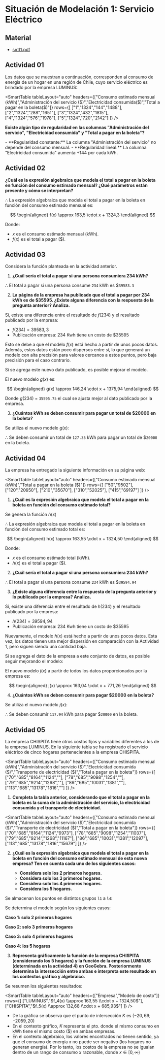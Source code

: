 # Situación de Modelación 1: Servicio Eléctrico

## Material
- [sm11.pdf](/inacap/mvfm01/docs/sm11.pdf)

## Actividad 01
Los datos que se muestran a continuación, corresponden al consumo de energía de un hogar en una región de Chile, cuyo servicio eléctrico es brindado por la empresa LUMINUS:

<SmartTable
  tableLayout="auto"
  headers={["Consumo estimado mensual (kWh)","Administración del servicio ($)","Electricidad consumida($)","Total a pagar en la boleta($)"]}
  rows={[
    ["1","1324","144","1488"],
    ["2","1324","288","1651"],
    ["3","1324","432","1815"],
    ["4","1324","576","1978"],
    ["5","1324","720","2142"]
  ]}
/>

**Existe algún tipo de regularidad en las columnas "Administración del servicio", "Electricidad consumida" y "Total a pagar en la boleta"?**

<Solution>
- **Regularidad constante:** La columna "Administración del servicio" no depende del consumo mensual.
- **Regularidad lineal:** La columna "Electricidad consumida" aumenta +144 por cada kWh.
</Solution>

## Actividad 02
**¿Cuál es la expresión algebraica que modela el total a pagar en la boleta en función del consumo estimado mensual? ¿Qué parámetros están presente y cómo se interpretan?**

<Solution>

<SmartFigure
	src="/inacap/mvfm01/images/fig05.png"
	alt="Ingreso valores y creación función lineal"
	caption="Ingreso valores y creación función lineal"
	size="large"
/>

<SmartFigure
	src="/inacap/mvfm01/images/fig06.svg"
	alt="Gráfica costo mensual boleta"
	caption="Gráfica costo mensual boleta"
	lightbox={true}
	size="large"
/>

$\therefore$ La expresión algebraica que modela el total a pagar en la boleta en función del consumo estimado mensual es:

$$
\begin{aligned}
    f(x) \approx 163,5 \cdot x + 1324,3
\end{aligned}
$$

Donde:

- $x$ es el consumo estimado mensual (kWh).
- $f(x)$ es el total a pagar (\$).
</Solution>

## Actividad 03
Considera la función planteada en la actividad anterior.

1. **¿Cuál sería el total a pagar si una persona consumiera 234 kWh?**

<Solution>

<SmartFigure
	src="/inacap/mvfm01/images/fig07.png"
	alt="Calcular costo de 234 kwh"
	caption="Calcular costo de 234 kwh"
	size="large"
/>

$\therefore$ El total a pagar si una persona consume `234` kWh es \$`39583.3`
</Solution>

2. **La página de la empresa ha publicado que el total a pagar por 234 kWh es de \$35595. ¿Existe alguna diferencia con la respuesta de la pregunta anterior? Analiza.**

<Solution>

Si, existe una diferencia entre el resultado de $f(234)$ y el resultado publicado por la empresa:

- $f(234) = 39583,3$
- Publicación empresa: $234$ Kwh tiene un costo de \$$35595$

Esto se debe a que el modelo $f(x)$ está hecho a partir de unos pocos datos. Además, estos datos están poco dispersos entre sí, lo que generará un modelo con alta precisión para valores cercanos a estos puntos, pero baja precisión para el caso contrario.

Si se agrega este nuevo dato publicado, es posible mejorar el modelo. 

<SmartFigure
	src="/inacap/mvfm01/images/fig08.png"
	alt="Ingresar nuevos datos y crear función más aproximada"
	caption="Ingresar nuevos datos y crear función más aproximada g(x)"
	size="large"
/>

<SmartFigure
	src="/inacap/mvfm01/images/fig09.svg"
	alt="Gráfica nueva función de costo g(x)"
	caption="Gráfica nueva función de costo g(x)"
	lightbox={true}
	size="large"
/>

El nuevo modelo $g(x)$ es:

$$
\begin{aligned}
	g(x) \approx 146,24 \cdot x + 1375,94
\end{aligned}
$$

Donde $g(234)$ = `35595.75` el cual se ajusta mejor al dato publicado por la empresa.
</Solution>

3. **¿Cuántos kWh se deben consumir para pagar un total de \$20000 en la boleta?**

<Solution>

Se utiliza el nuevo modelo $g(x)$:

<SmartFigure
	src="/inacap/mvfm01/images/fig10.png"
	alt="Calcular kwh necesarios para pagar $20000"
	caption="Calcular kwh necesarios para pagar $20000"
	size="large"
/>

$\therefore$ Se deben consumir un total de `127.35` kWh para pagar un total de \$`20000` en la boleta.
</Solution>

## Actividad 04
La empresa ha entregado la siguiente información en su página web:

<SmartTable
  tableLayout="auto"
  headers={["Consumo estimado mensual (kWh)","Total a pagar en la boleta ($)"]}
  rows={[
    ["50","9502"],
    ["120","20950"],
    ["210","35670"],
    ["310","52025"],
    ["415","69197"]
  ]}
/>

1. **¿Cuál es la expresión algebraica que modela el total a pagar en la boleta en función del consumo estimado total?**

<Solution>

Se genera la función $h(x)$

<SmartFigure
	src="/inacap/mvfm01/images/fig11.png"
	alt="Función Costo mensual h(x)"
	caption="Función Costo mensual h(x)"
	size="large"
/>

<SmartFigure
	src="/inacap/mvfm01/images/fig12.svg"
	alt="Gráfica función h(x)"
	caption="Gráfica función h(x)"
	lightbox={true}
	size="large"
/>

$\therefore$ La expresión algebraica que modela el total a pagar en la boleta en función del consumo estimado total es:

$$
\begin{aligned}
	h(x) \approx 163,55 \cdot x + 1324,50
\end{aligned}
$$

Donde:

- $x$ es el consumo estimado total (kWh).
- $h(x)$ es el total a pagar (\$).
</Solution>

2. **¿Cuál sería el total a pagar si una persona consumiera 234 kWh?**

<Solution>

<SmartFigure
	src="/inacap/mvfm01/images/fig13.png"
	alt="Calcular costo de 234 kwh"
	caption="Calcular costo de 234 kwh"
	size="large"
/>

$\therefore$ El total a pagar si una persona consume `234` kWh es \$`39594.94`
</Solution>

3. **¿Existe alguna diferencia entre la respuesta de la pregunta anterior y lo publicado por la empresa? Analiza.**

<Solution>

Si, existe una diferencia entre el resultado de $h(234)$ y el resultado publicado por la empresa:

- $h(234) = 39594,94$
- Publicación empresa: $234$ Kwh tiene un costo de \$$35595$

Nuevamente, el modelo $h(x)$ está hecho a partir de unos pocos datos. Esta vez, los datos tienen una mejor dispersión en comparación con la Actividad 1, pero siguen siendo una cantidad baja.

Si se agrega el dato de la empresa a este conjunto de datos, es posible seguir mejorando el modelo:

<SmartFigure
	src="/inacap/mvfm01/images/fig14.png"
	alt="Ingresar nuevos datos y crear función más aproximada j(x)"
	caption="Ingresar nuevos datos y crear función más aproximada j(x)"
	size="large"
/>

<SmartFigure
	src="/inacap/mvfm01/images/fig15.svg"
	alt="Gráfica j(x)"
	caption="Gráfica nueva función de costo j(x)"
	lightbox={true}
	size="large"
/>

El nuevo modelo $j(x)$ a partir de todos los datos proporcionados por la empresa es:

$$
\begin{aligned}
    j(x) \approx 163,04 \cdot x  + 771,26
\end{aligned}
$$
</Solution>

4. **¿Cuántos kWh se deben consumir para pagar \$20000 en la boleta?**

<Solution>

Se utiliza el nuevo modelo  $j(x)$:

<SmartFigure
	src="/inacap/mvfm01/images/fig16.png"
	alt="Calcular kwh necesarios para pagar $20000"
	caption="Calcular kwh necesarios para pagar $20000"
	size="large"
/>

$\therefore$ Se deben consumir `117.94` kWh para pagar \$`20000` en la boleta.
</Solution>

## Actividad 05 
La empresa CHISPITA tiene otros costos fijos y variables diferentes a los de la empresa LUMINUS. En la siguiente tabla se ha registrado el servicio eléctrico de cinco hogares pertenecientes a la empresa CHISPITA.

<SmartTable
  tableLayout="auto"
  headers={["Consumo estimado mensual (kWh)","Administración del servicio ($)","Electricidad consumida ($)","Transporte de electricidad ($)","Total a pagar en la boleta"]}
  rows={[
    ["70","685","8164","1124",""],
    ["78","685","9098","1254",""],
    ["79","685","9214","1268",""],
    ["86","685","10031","1381",""],
    ["113","685","13178","1816",""]
  ]}
/>

1. **Completa la tabla anterior, considerando que el total a pagar en la boleta es la suma de la administración del servicio, la electricidad consumida y el transporte de electricidad.**

<Solution>

<SmartTable
  tableLayout="auto"
  headers={["Consumo estimado mensual (kWh)","Administración del servicio ($)","Electricidad consumida ($)","Transporte de electricidad ($)","Total a pagar en la boleta"]}
  rows={[
    ["70","685","8164","1124","9973"],
    ["78","685","9098","1254","11037"],
    ["79","685","9214","1268","11167"],
    ["86","685","10031","1381","12097"],
    ["113","685","13178","1816","15679"]
  ]}
/>

</Solution>

2. **¿Cuál es la expresión algebraica que modela el total a pagar en la boleta en función del consumo estimado mensual de esta nueva empresa? Ten en cuenta cada uno de los siguientes casos:**
    
	- **Considera solo los 2 primeros hogares.**
    - **Considera solo los 3 primeros hogares.**
    - **Considera solo los 4 primeros hogares.**
    - **Considera los 5 hogares.**

<Solution>

Se almacenan los puntos en distintos grupos `l1` a `l4`:

<SmartFigure
	src="/inacap/mvfm01/images/fig17.png"
	alt="Crear distintos conjuntos de datos"
	caption="Crear distintos conjuntos de datos"
	size="large"
/>

Se determina el modelo según los siguientes casos:

**Caso 1: solo 2 primeros hogares**

<SmartFigure
	src="/inacap/mvfm01/images/fig18.png"
	alt="Modelo lineal f(x) creado con datos l1"
	caption="Modelo lineal f(x) creado con datos l1"
	size="large"
/>

**Caso 2: solo 3 primeros hogares**

<SmartFigure
	src="/inacap/mvfm01/images/fig19.png"
	alt="Modelo lineal g(x) creado con datos l2"
	caption="Modelo lineal g(x) creado con datos l2"
	size="large"
/>

**Caso 3: solo 4 primeros hogares** 

<SmartFigure
	src="/inacap/mvfm01/images/fig20.png"
	alt="Modelo lineal h(x) creado con datos l3"
	caption="Modelo lineal h(x) creado con datos l3"
	size="large"
/>

**Caso 4: los 5 hogares** 

<SmartFigure
	src="/inacap/mvfm01/images/fig21.png"
	alt="Modelo lineal p(x) creado con datos l4"
	caption="Modelo lineal p(x) creado con datos l4"
	size="large"
/>
</Solution>

3. **Representa gráficamente la función de la empresa CHISPITA (considerando los 5 hogares) y la función de la empresa LUMINUS (determinada en la actividad 4) en GeoGebra. Posteriormente determina la intersección entre ambas e interpreta este resultado en los contextos gráfico y algebraico.**

<Solution>

<SmartFigure
	src="/inacap/mvfm01/images/fig22.png"
	alt="Gráfico comparativo f4 vs f5"
	caption="Gráfico comparativo f4 vs f5"
	lightbox={true}
	size="large"
/>

Se resumen los siguientes resultados:

<SmartTable
  tableLayout="auto"
  headers={["Empresa","Modelo de costo"]}
  rows={[
    ["LUMINUS","$f_4(x) \\approx 163,55 \\cdot x + 1324,50$"],
    ["CHISPITA","$f_5(x) \\approx 132,68 \\cdot x + 685,93$"]
  ]}
/>

- De la gráfica se observa que el punto de intersección $K$ es $(-20,69 ; -2059,20)$
- En el contexto gráfico, $K$ representa el pto. donde el mismo consumo en kWh tiene el mismo costo (\$) en ambas empresas.
- En el contexto algebraico, los valores encontrados no tienen sentido, ya que el consumo de energía $x$ no puede ser negativo (los hogares no generan energía). Por lo tanto, los costos de la empresa no se igualan dentro de un rango de consumo $x$ razonable, donde $x \in [0,\infty)$
</Solution>

